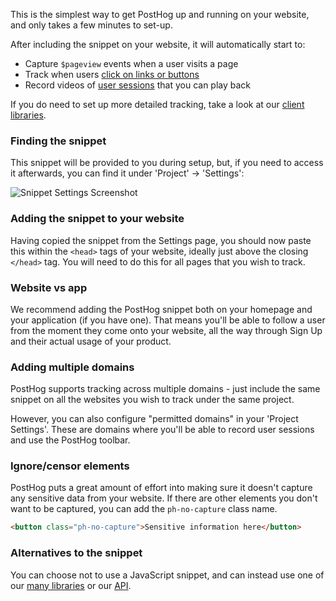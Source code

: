 
This is the simplest way to get PostHog up and running on your website, and only takes a few minutes to set-up.

<Snippet />

After including the snippet on your website, it will automatically start to:

-   Capture `$pageview` events when a user visits a page
-   Track when users [click on links or buttons](/docs/user-guides/events#autocapture-event-tracking)
-   Record videos of [user sessions](/docs/user-guides/recordings) that you can play back

If you do need to set up more detailed tracking, take a look at our [client libraries](#client-libraries).

### Finding the snippet

This snippet will be provided to you during setup, but, if you need to access it afterwards, you can find it under 'Project' -> 'Settings':

![Snippet Settings Screenshot](../../../images/features/snippet/snippet-settings.png)

### Adding the snippet to your website

Having copied the snippet from the Settings page, you should now paste this within the `<head>` tags of your website, ideally just above the closing `</head>` tag. You will need to do this for all pages that you wish to track.

### Website vs app

We recommend adding the PostHog snippet both on your homepage and your application (if you have one). That means you'll be able to follow a user from the moment they come onto your website, all the way through Sign Up and their actual usage of your product.

### Adding multiple domains

PostHog supports tracking across multiple domains - just include the same snippet on all the websites you wish to track under the same project.

However, you can also configure "permitted domains" in your 'Project Settings'. These are domains where you'll be able to record user sessions and use the PostHog toolbar.

### Ignore/censor elements

PostHog puts a great amount of effort into making sure it doesn't capture any sensitive data from your website. If there are other elements you don't want to be captured, you can add the `ph-no-capture` class name.

```html
<button class="ph-no-capture">Sensitive information here</button>
```

### Alternatives to the snippet

You can choose not to use a JavaScript snippet, and can instead use one of our [many libraries](/docs/integrate/overview) or our [API](/docs/api/overview).
